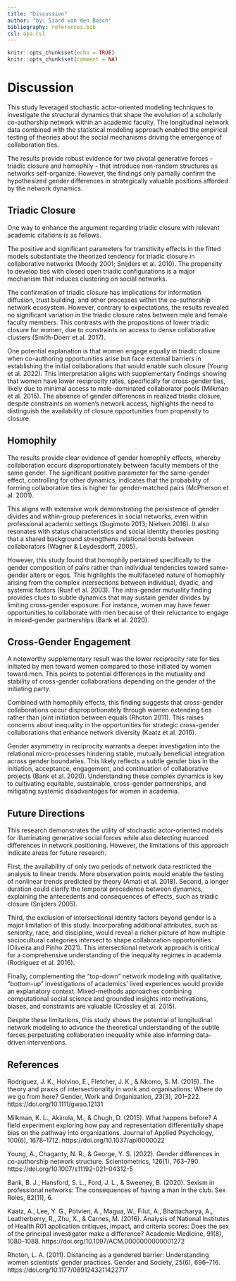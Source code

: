 ```yaml
---
title: "Discussion"
author: "by: Siard van den Bosch"
bibliography: references.bib
csl: apa.csl
---
```


```r
knitr::opts_chunk$set(echo = TRUE)
knitr::opts_chunk$set(comment = NA)
```

# Discussion

This study leveraged stochastic actor-oriented modeling techniques to investigate the structural dynamics that shape the evolution of a scholarly co-authorship network within an academic faculty. The longitudinal network data combined with the statistical modeling approach enabled the empirical testing of theories about the social mechanisms driving the emergence of collaboration ties.

The results provide robust evidence for two pivotal generative forces - triadic closure and homophily - that introduce non-random structures as networks self-organize. However, the findings only partially confirm the hypothesized gender differences in strategically valuable positions afforded by the network dynamics.

## Triadic Closure

One way to enhance the argument regarding triadic closure with relevant academic citations is as follows.

The positive and significant parameters for transitivity effects in the fitted models substantiate the theorized tendency for triadic closure in collaborative networks (Moody 2001; Snijders et al. 2010). The propensity to develop ties with closed open triadic configurations is a major mechanism that induces clustering on social networks.

The confirmation of triadic closure has implications for information diffusion, trust building, and other processes within the co-authorship network ecosystem. However, contrary to expectations, the results revealed no significant variation in the triadic closure rates between male and female faculty members. This contrasts with the propositions of lower triadic closure for women, due to constraints on access to dense collaborative clusters (Smith-Doerr et al. 2017).

One potential explanation is that women engage equally in triadic closure when co-authoring opportunities arise but face external barriers in establishing the initial collaborations that would enable such closure (Young et al. 2022). This interpretation aligns with supplementary findings showing that women have lower reciprocity rates, specifically for cross-gender ties, likely due to minimal access to male-dominated collaborator pools (Milkman et al. 2015). The absence of gender differences in realized triadic closure, despite constraints on women's network access, highlights the need to distinguish the availability of closure opportunities from propensity to closure.

## Homophily

The results provide clear evidence of gender homophily effects, whereby collaboration occurs disproportionately between faculty members of the same gender. The significant positive parameter for the same-gender effect, controlling for other dynamics, indicates that the probability of forming collaborative ties is higher for gender-matched pairs (McPherson et al. 2001).

This aligns with extensive work demonstrating the persistence of gender divides and within-group preferences in social networks, even within professional academic settings (Sugimoto 2013; Nielsen 2016). It also resonates with status characteristics and social identity theories positing that a shared background strengthens relational bonds between collaborators (Wagner & Leydesdorff, 2005).

However, this study found that homophily pertained specifically to the gender composition of pairs rather than individual tendencies toward same-gender alters or egos. This highlights the multifaceted nature of homophily arising from the complex intersections between individual, dyadic, and systemic factors (Ruef et al. 2003). The intra-gender mutuality finding provides clues to subtle dynamics that may sustain gender divides by limiting cross-gender exposure. For instance, women may have fewer opportunities to collaborate with men because of their reluctance to engage in mixed-gender partnerships (Bank et al. 2020).

## Cross-Gender Engagement

A noteworthy supplementary result was the lower reciprocity rate for ties initiated by men toward women compared to those initiated by women toward men. This points to potential differences in the mutuality and stability of cross-gender collaborations depending on the gender of the initiating party.

Combined with homophily effects, this finding suggests that cross-gender collaborations occur disproportionately through women extending ties rather than joint initiation between equals (Rhoton 2011). This raises concerns about inequality in the opportunities for strategic cross-gender collaborations that enhance network diversity (Kaatz et al. 2016).

Gender asymmetry in reciprocity warrants a deeper investigation into the relational micro-processes hindering stable, mutually beneficial integration across gender boundaries. This likely reflects a subtle gender bias in the initiation, acceptance, engagement, and continuation of collaborative projects (Bank et al. 2020). Understanding these complex dynamics is key to cultivating equitable, sustainable, cross-gender partnerships, and mitigating systemic disadvantages for women in academia.

## Future Directions

This research demonstrates the utility of stochastic actor-oriented models for illuminating generative social forces while also detecting nuanced differences in network positioning. However, the limitations of this approach indicate areas for future research.

First, the availability of only two periods of network data restricted the analysis to linear trends. More observation points would enable the testing of nonlinear trends predicted by theory (Amati et al. 2018). Second, a longer duration could clarify the temporal precedence between dynamics, explaining the antecedents and consequences of effects, such as triadic closure (Snijders 2005).

Third, the exclusion of intersectional identity factors beyond gender is a major limitation of this study. Incorporating additional attributes, such as seniority, race, and discipline, would reveal a richer picture of how multiple sociocultural categories intersect to shape collaboration opportunities (Oliveira and Pinho 2021). This intersectional network approach is critical for a comprehensive understanding of the inequality regimes in academia (Rodriguez et al. 2016).

Finally, complementing the "top-down" network modeling with qualitative, "bottom-up" investigations of academics' lived experiences would provide an explanatory context. Mixed-methods approaches combining computational social science and grounded insights into motivations, biases, and constraints are valuable (Crossley et al. 2015).

Despite these limitations, this study shows the potential of longitudinal network modeling to advance the theoretical understanding of the subtle forces perpetuating collaboration inequality while also informing data-driven interventions.

## References

Rodriguez, J. K., Holvino, E., Fletcher, J. K., & Nkomo, S. M. (2016). The theory and praxis of intersectionality in work and organisations: Where do we go from here? Gender, Work and Organization, 23(3), 201–222. https://doi.org/10.1111/gwao.12131

Milkman, K. L., Akinola, M., & Chugh, D. (2015). What happens before? A field experiment exploring how pay and representation differentially shape bias on the pathway into organizations. Journal of Applied Psychology, 100(6), 1678–1712. https://doi.org/10.1037/apl0000022

Young, A., Chaganty, N. R., & George, Y. S. (2022). Gender differences in co-authorship network structure. Scientometrics, 126(1), 763–790. https://doi.org/10.1007/s11192-021-04312-5

Bank, B. J., Hansford, S. L., Ford, J. L., & Sweeney, B. (2020). Sexism in professional networks: The consequences of having a man in the club. Sex Roles, 82(11), 6.

Kaatz, A., Lee, Y. G., Potvien, A., Magua, W., Filut, A., Bhattacharya, A., Leatherberry, R., Zhu, X., & Carnes, M. (2016). Analysis of National Institutes of Health R01 application critiques, impact, and criteria scores: Does the sex of the principal investigator make a difference? Academic Medicine, 91(8), 1080–1088. https://doi.org/10.1097/ACM.0000000000001272

Rhoton, L. A. (2011). Distancing as a gendered barrier: Understanding women scientists’ gender practices. Gender and Society, 25(6), 696–716. https://doi.org/10.1177/0891243211422717
